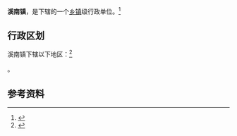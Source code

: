 {{中国乡级行政区|35/08/81/103/000}}

'''溪南镇'''，是{{PRC admin/fullname|35/08/81/103/000|3}}下辖的一个[[乡镇|乡镇]]级行政单位。<ref>{{PRC admin/ref sgc|{{PRC admin/parent|35/08/81/103/000}}}}</ref>

== 行政区划 ==

溪南镇下辖以下地区：<ref>{{PRC admin/ref sgc|35/08/81/103/000}}</ref>

{{PRC admin/children|35/08/81/103/000}}。

== 参考资料 ==

{{reflist}}

{{行政区划小作品}}
{{PRC admin/navcat|35/08/81/103/000}}